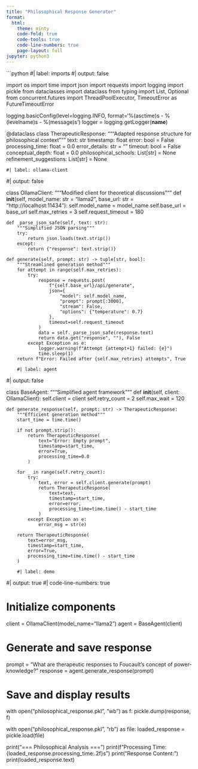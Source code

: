 ```yaml
---
title: "Philosophical Response Generator"
format: 
  html:
    theme: minty
    code-fold: true
    code-tools: true
    code-line-numbers: true
    page-layout: full
jupyter: python3
---
```


```python
#| label: imports
#| output: false

import os
import time
import json
import requests
import logging
import pickle
from dataclasses import dataclass
from typing import List, Optional
from concurrent.futures import ThreadPoolExecutor, TimeoutError as FutureTimeoutError

logging.basicConfig(level=logging.INFO, format='%(asctime)s - %(levelname)s - %(message)s')
logger = logging.getLogger(__name__)

@dataclass
class TherapeuticResponse:
    """Adapted response structure for philosophical context"""
    text: str
    timestamp: float
    error: bool = False
    processing_time: float = 0.0
    error_details: str = ""
    timeout: bool = False
    conceptual_depth: float = 0.0
    philosophical_schools: List[str] = None
    refinement_suggestions: List[str] = None

    #| label: ollama-client
#| output: false

class OllamaClient:
    """Modified client for theoretical discussions"""
    def __init__(self, model_name: str = "llama2", base_url: str = "http://localhost:11434"):
        self.model_name = model_name
        self.base_url = base_url
        self.max_retries = 3
        self.request_timeout = 180

    def _parse_json_safe(self, text: str):
        """Simplified JSON parsing"""
        try:
            return json.loads(text.strip())
        except:
            return {"response": text.strip()}

    def generate(self, prompt: str) -> tuple[str, bool]:
        """Streamlined generation method"""
        for attempt in range(self.max_retries):
            try:
                response = requests.post(
                    f"{self.base_url}/api/generate",
                    json={
                        "model": self.model_name,
                        "prompt": prompt[:3000],
                        "stream": False,
                        "options": {"temperature": 0.7}
                    },
                    timeout=self.request_timeout
                )
                data = self._parse_json_safe(response.text)
                return data.get("response", ""), False
            except Exception as e:
                logger.warning(f"Attempt {attempt+1} failed: {e}")
                time.sleep(1)
        return f"Error: Failed after {self.max_retries} attempts", True

        #| label: agent
#| output: false

class BaseAgent:
    """Simplified agent framework"""
    def __init__(self, client: OllamaClient):
        self.client = client
        self.retry_count = 2
        self.max_wait = 120
        
    def generate_response(self, prompt: str) -> TherapeuticResponse:
        """Efficient generation method"""
        start_time = time.time()
        
        if not prompt.strip():
            return TherapeuticResponse(
                text="Error: Empty prompt",
                timestamp=start_time,
                error=True,
                processing_time=0.0
            )
            
        for _ in range(self.retry_count):
            try:
                text, error = self.client.generate(prompt)
                return TherapeuticResponse(
                    text=text,
                    timestamp=start_time,
                    error=error,
                    processing_time=time.time() - start_time
                )
            except Exception as e:
                error_msg = str(e)
                
        return TherapeuticResponse(
            text=error_msg,
            timestamp=start_time,
            error=True,
            processing_time=time.time() - start_time
        )

        #| label: demo
#| output: true
#| code-line-numbers: true

# Initialize components
client = OllamaClient(model_name="llama2")
agent = BaseAgent(client)

# Generate and save response
prompt = "What are therapeutic responses to Foucault's concept of power-knowledge?"
response = agent.generate_response(prompt)

# Save and display results
with open("philosophical_response.pkl", "wb") as f:
    pickle.dump(response, f)

with open("philosophical_response.pkl", "rb") as file:
    loaded_response = pickle.load(file)

print("=== Philosophical Analysis ===")
print(f"Processing Time: {loaded_response.processing_time:.2f}s")
print("Response Content:\n")
print(loaded_response.text)